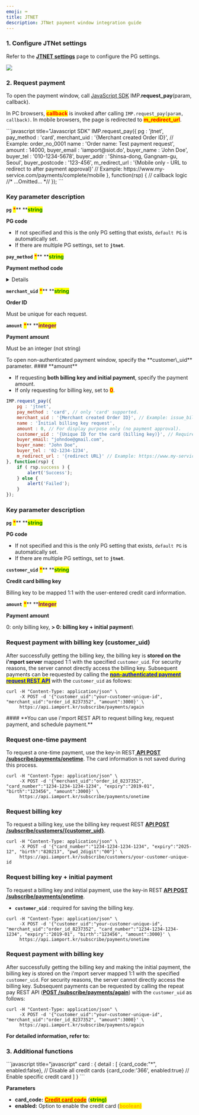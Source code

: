 ```yaml
---
emoji: ⌨
title: JTNET
description: JTNet payment window integration guide
---
```





### 1. Configure JTNet settings

Refer to the [**JTNET settings**](../../ready/2.-pg/payment-gateway-settings/jtnet.md) page to configure the PG settings.

![](</gitbook-assets/en/screenshot 2022-05-31 12.07.01.png>)

### 2. Request payment

To open the payment window, call [JavaScript SDK](../../sdk/javascript-sdk/) IMP.**request\_pay**(param, callback).

In PC browsers, <mark style="color:red;">**callback**</mark> is invoked after calling `IMP.request_pay(param, callback)`. In mobile browsers, the page is redirected to <mark style="color:red;">**m\_redirect\_url**</mark>.

<Tabs>
<Tab title="Authenticated payment request">
```javascript title="Javascript SDK"
IMP.request_pay({
    pg : 'jtnet',
    pay_method : 'card',
    merchant_uid : '{Merchant created Order ID}', // Example: order_no_0001
    name : 'Order name: Test payment request',
    amount : 14000,
    buyer_email : 'iamport@siot.do',
    buyer_name : 'John Doe',
    buyer_tel : '010-1234-5678',
    buyer_addr : 'Shinsa-dong, Gangnam-gu, Seoul',
    buyer_postcode : '123-456',
    m_redirect_url : '{Mobile only - URL to redirect to after payment approval}' // Example: https://www.my-service.com/payments/complete/mobile
}, function(rsp) { // callback logic
	//* ...Omitted... *//
});
```


####

### Key parameter description

**`pg`** <mark style="color:red;">**\***</mark>**  **<mark style="color:green;">**s**</mark><mark style="color:green;">**tring**</mark>

**PG code**

* If not specified and this is the only PG setting that exists, `default PG` is automatically set.
* If there are multiple PG settings, set to **`jtnet`**.



**`pay_method`** <mark style="color:red;">**\***</mark>** **<mark style="color:green;">**s**</mark><mark style="color:green;">**tring**</mark>

**Payment method code**

<Details>
<p slot="summary">Payment method codes</p>

* `card` (credit card)
* `trans`(instant account transfer)
* `vbank`(virtual account)
* `phone`(mobile micropayment)

</Details>



**`merchant_uid`** <mark style="color:red;">**\***</mark>** **<mark style="color:green;">**s**</mark><mark style="color:green;">**tring**</mark>

**Order ID**

Must be unique for each request.



**`amount`** <mark style="color:red;">**\***</mark>** **<mark style="color:purple;">**integer**</mark>

**Payment amount**

Must be an integer (not string)



<Codepen user="chaiport" slug="qBxoPoN" />

</Tab>

<Tab title="Non-authenticated payment request">
To open non-authenticated payment window, specify the **customer\_uid** parameter.&#x20;

<Hint style="danger">
#### **amount**

* If requesting **both billing key and initial payment**, specify the payment amount.
* If only requesting for billing key, set to <mark style="color:red;">**0**</mark>.

</Hint>



```javascript title="Javascript SDK"
IMP.request_pay({
    pg : 'jtnet',
    pay_method : 'card', // only 'card' supported.
    merchant_uid : '{Merchant created Order ID}', // Example: issue_billingkey_monthly_0001
    name : 'Initial billing key request',
    amount : 0, // For display purpose only (no payment approval).
    customer_uid : '{Unique ID for the card (billing key)}', // Required (Example: gildong_0001_1234)
    buyer_email: "johndoe@gmail.com",
    buyer_name: "John Doe",
    buyer_tel : '02-1234-1234',
    m_redirect_url : '{redirect URL}' // Example: https://www.my-service.com/payments/complete/mobile (for mobile only)
}, function(rsp) {
	if ( rsp.success ) {
		alert('Success');
	} else {
		alert('Failed');
	}
});
```




### Key parameter description

**`pg`** <mark style="color:red;">**\***</mark>**  **<mark style="color:green;">**s**</mark><mark style="color:green;">**tring**</mark>

**PG code**

* If not specified and this is the only PG setting that exists, `default PG` is automatically set.
* If there are multiple PG settings, set to **`jtnet`**.

>

**`customer_uid`** <mark style="color:red;">**\***</mark>** **<mark style="color:green;">**string**</mark>

**Credit card billing key**

Billing key to be mapped 1:1 with the user-entered credit card information.



**`amount`** <mark style="color:red;">**\***</mark>** **<mark style="color:purple;">**Integer**</mark>

**Payment amount**

0: only billing key, **> 0: billing key + initial payment**\


### Request payment with billing key (customer\_uid)

After successfully getting the billing key, the billing key is **stored on the i'mport server** mapped 1:1 with the specified `customer_uid`. For security reasons, the server cannot directly access the billing key. Subsequent payments can be requested by calling the [<mark style="color:blue;">**non-authenticated payment request REST API**</mark>](../../api/api/api.md) with the `customer_uid` as follows:

``` title="sever-side"
curl -H "Content-Type: application/json" \   
     -X POST -d '{"customer_uid":"your-customer-unique-id", "merchant_uid":"order_id_8237352", "amount":3000}' \
     https://api.iamport.kr/subscribe/payments/again
```


</Tab>

<Tab title="Non-authenticated API  request">
#### **You can use i'mport REST API to request billing key, request payment, and schedule payment.**



### Request one-time payment

To request a one-time payment, use the key-in REST[ **API POST /subscribe/payments/onetime**](../../api/api/request-non-authenticated-payment-one-time-api.md). The card information is not saved during this process.

```
curl -H "Content-Type: application/json" \   
     -X POST -d '{"merchant_uid":"order_id_8237352", "card_number":"1234-1234-1234-1234", "expiry":"2019-01", "birth":"123456", "amount":3000}' \
     https://api.iamport.kr/subscribe/payments/onetime
```

###

### Request billing key

To request a billing key, use the billing key request REST [**API POST /subscribe/customers/{customer\_uid}**](../../api/billing-key-api/api-1.md).

```
curl -H "Content-Type: application/json" \   
     -X POST -d '{"card_number":"1234-1234-1234-1234", "expiry":"2025-12", "birth":"820213", "pwd_2digit":"00"}' \
     https://api.iamport.kr/subscribe/customers/your-customer-unique-id
```



### Request billing key + initial payment

To request a billing key and initial payment, use the key-in REST [**API POST /subscribe/payments/onetime**](../../api/api/request-non-authenticated-payment-one-time-api.md).

* **`customer_uid`** : required for saving the billing key.

```
curl -H "Content-Type: application/json" \   
     -X POST -d '{"customer_uid":"your-customer-unique-id", "merchant_uid":"order_id_8237352", "card_number":"1234-1234-1234-1234", "expiry":"2019-01", "birth":"123456", "amount":3000}' \
     https://api.iamport.kr/subscribe/payments/onetime 
```



### Request payment with billing key

After successfully getting the billing key and making the initial payment, the billing key is stored on the i'mport server mapped 1:1 with the specified `customer_uid`. For security reasons, the server cannot directly access the billing key. Subsequent payments can be requested by calling the repeat pay REST API ([**POST /subscribe/payments/again**](../../api/api/api.md)) with the `customer_uid` as follows:

```
curl -H "Content-Type: application/json" \   
     -X POST -d '{"customer_uid":"your-customer-unique-id", "merchant_uid":"order_id_8237352", "amount":3000}' \
     https://api.iamport.kr/subscribe/payments/again
```



**For detailed information, refer to:**

<ContentRef slug="/en///auth/guide-1/readme" />

</Tab>
</Tabs>



### 3. Additional functions

<Tabs>
<Tab title="Enable specific credit cards">
```javascript title="javascript"
card : {
    detail : [
        {card_code:"*", enabled:false},     // Disable all credit cards
        {card_code:'366', enabled:true}     // Enable specific credit card
    ]
}
```




**Parameters**

* **card\_code:** [<mark style="color:red;">**Credit card code**</mark>](https://chaifinance.notion.site/53589280bbc94fab938d93257d452216?v=eb405baf52134b3f90d438e3bf763630) (<mark style="color:green;">**string)**</mark>
* **enabled:** Option to enable the credit card (<mark style="color:orange;">**boolean)**</mark>

</Tab>
</Tabs>
